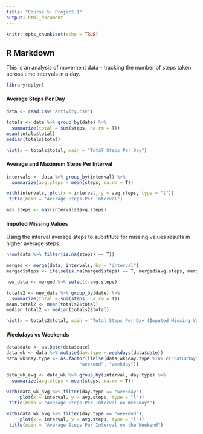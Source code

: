 ---
title: "Course 5: Project 1"
output: html_document
---

```{r setup}
knitr::opts_chunk$set(echo = TRUE)
```

## R Markdown

This is an analysis of movement data - tracking the number of steps taken across time intervals in a day. 

```{r load, hide = T}
library(dplyr)
```

#### Average Steps Per Day
```{r one}
data <- read.csv("activity.csv")

totals <- data %>% group_by(date) %>% 
  summarize(total = sum(steps, na.rm = T))
mean(totals$total) 
median(totals$total)

hist(x = totals$total, main = "Total Steps Per Day")
```

#### Average and Maximum Steps Per Interval 
```{r two}
intervals <- data %>% group_by(interval) %>% 
  summarize(avg.steps = mean(steps, na.rm = T))

with(intervals, plot(x = interval, y = avg.steps, type = "l"))
 title(main = "Average Steps Per Interval")

max.steps <- max(intervals$avg.steps)
```

#### Imputed Missing Values 

Using the interval average steps to substitute for missing values results in higher average steps.

```{r three}
nrow(data %>% filter(is.na(steps) == T))

merged <- merge(data, intervals, by = "interval")
merged$steps <- ifelse(is.na(merged$steps) == T, merged$avg.steps, merged$steps)

new_data <- merged %>% select(-avg.steps)

totals2 <- new_data %>% group_by(date) %>% 
  summarize(total = sum(steps, na.rm = T))
mean.total2 <- mean(totals2$total) 
median.total2 <- median(totals2$total)

hist(x = totals2$total, main = "Total Steps Per Day (Imputed Missing Values)")
```


#### Weekdays vs Weekends

```{r four}
data$date <- as.Date(data$date)
data_wk <- data %>% mutate(day.type = weekdays(data$date))
data_wk$day.type <- as.factor(ifelse(data_wk$day.type %in% c("Saturday", "Sunday"), 
                           "weekend", "weekday"))

data_wk_avg <- data_wk %>% group_by(interval, day.type) %>% 
  summarize(avg.steps = mean(steps, na.rm = T))

with(data_wk_avg %>% filter(day.type == "weekday"), 
     plot(x = interval, y = avg.steps, type = "l"))
 title(main = "Average Steps Per Interval on Weekdays")

with(data_wk_avg %>% filter(day.type == "weekend"), 
     plot(x = interval, y = avg.steps, type = "l"))
 title(main = "Average Steps Per Interval on the Weekend")
```

